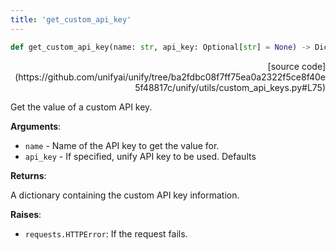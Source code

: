 ```yaml
---
title: 'get_custom_api_key'
---
```


```python
def get_custom_api_key(name: str, api_key: Optional[str] = None) -> Dict[str, Any]:
```

<p align="right">[source code](https://github.com/unifyai/unify/tree/ba2fdbc08f7ff75ea0a2322f5ce8f40e5f48817c/unify/utils/custom_api_keys.py#L75)</p>

Get the value of a custom API key.

**Arguments**:

- `name` - Name of the API key to get the value for.
- `api_key` - If specified, unify API key to be used. Defaults



**Returns**:

A dictionary containing the custom API key information.



**Raises**:

- `requests.HTTPError`: If the request fails.